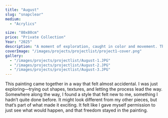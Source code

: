 ```yaml
---
title: "August"
slug: "snapclear"
medium:
  - "Acrylics"

size: "80x80cm"
price: "Private Collection"
Year: "2025"
description: "A moment of exploration, caught in color and movement. This piece feels like a quiet shift—curious, loose, and alive."
coverImage: "/images/projects/projectlist/project1-cover.png"
gallery:
  - "/images/projects/projectlist/August-1.JPG"
  - "/images/projects/projectlist/August-2.JPG"
  - "/images/projects/projectlist/August-3.JPG"
---
```


This painting came together in a way that felt almost accidental. I was just exploring—trying out shapes, textures, and letting the process lead the way. Somewhere along the way, I found a style that felt new to me, something I hadn’t quite done before. It might look different from my other pieces, but that’s part of what made it exciting. It felt like I gave myself permission to just see what would happen, and that freedom stayed in the painting.
